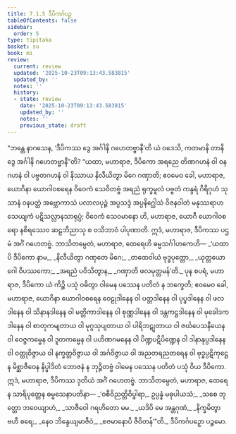 ```yaml
---
title: 7.1.5 ဒီပိကင်္ဂပဉှ
tableOfContents: false
sidebar:
  order: 5
type: tipitaka
basket: su
book: mi
review:
  current: review
  updated: '2025-10-23T09:13:43.583815'
  updated_by: ''
  notes: ''
  history:
  - state: review
    date: '2025-10-23T09:13:43.583815'
    updated_by: ''
    notes: ''
    previous_state: draft
---
```



<ReviewStatus review={frontmatter.review} showDetails={true} />

<HypothesisAnnotation frontmatter={frontmatter} />

<DynamicBreadcrumb />

<Division number="229" book="mi" e="ch" v="28">

<Paragraph number="1676" book="mi">
“ဘန္တေ နာဂသေန, ‘ဒီပိကဿ ဒွေ အင်္ဂါနိ ဂဟေတဗ္ဗာနီ’တိ ယံ ဝဒေသိ, ကတမာနိ တာနိ ဒွေ အင်္ဂါနိ ဂဟေတဗ္ဗာနီ”တိ? “ယထာ, မဟာရာဇ, ဒီပိကော အရညေ တိဏဂဟနံ ဝါ ဝနဂဟနံ ဝါ ပဗ္ဗတဂဟနံ ဝါ နိဿာယ နိလီယိတွာ မိဂေ ဂဏှာတိ; ဧဝမေဝ ခေါ, မဟာရာဇ, ယောဂိနာ ယောဂါဝစရေန ဝိဝေကံ သေဝိတဗ္ဗံ အရညံ ရုက္ခမူလံ ပဗ္ဗတံ ကန္ဒရံ ဂိရိဂုဟံ သုသာနံ ဝနပတ္ထံ အဗ္ဘောကာသံ ပလာလပုဉ္ဇံ အပ္ပသဒ္ဒံ အပ္ပနိဂ္ဃေါသံ ဝိဇနဝါတံ မနုဿရာဟသေယျကံ ပဋိသလ္လာနသာရုပ္ပံ; ဝိဝေကံ သေဝမာနော ဟိ, မဟာရာဇ, ယောဂီ ယောဂါဝစရော နစိရဿေဝ ဆဠဘိညာသု စ ဝသိဘာဝံ ပါပုဏာတိ. ဣဒံ, မဟာရာဇ, ဒီပိကဿ ပဌမံ အင်္ဂံ ဂဟေတဗ္ဗံ. ဘာသိတမ္ပေတံ, မဟာရာဇ, ထေရေဟိ ဓမ္မသင်္ဂါဟကေဟိ—
</Paragraph>

<Paragraph number="1677" type="verses" book="mi">
_‘ယထာပိ ဒီပိကော နာမ,_  
_နိလီယိတွာ ဂဏှတေ မိဂေ;_  
_တထေဝါယံ ဗုဒ္ဓပုတ္တော,_  
_ယုတ္တယောဂေါ ဝိပဿကော;_  
_အရညံ ပဝိသိတွာန,_  
_ဂဏှာတိ ဖလမုတ္တမန်’တိ._  

</Paragraph>

<Paragraph number="1678" book="mi">
ပုန စပရံ, မဟာရာဇ, ဒီပိကော ယံ ကိဉ္စိ ပသုံ ဝဓိတွာ ဝါမေန ပဿေန ပတိတံ န ဘက္ခေတိ; ဧဝမေဝ ခေါ, မဟာရာဇ, ယောဂိနာ ယောဂါဝစရေန ဝေဠုဒါနေန ဝါ ပတ္တဒါနေန ဝါ ပုပ္ဖဒါနေန ဝါ ဖလဒါနေန ဝါ သိနာနဒါနေန ဝါ မတ္တိကာဒါနေန ဝါ စုဏ္ဏဒါနေန ဝါ ဒန္တကဋ္ဌဒါနေန ဝါ မုခေါဒကဒါနေန ဝါ စာတုကမျတာယ ဝါ မုဂ္ဂသုပျတာယ ဝါ ပါရိဘဋျတာယ ဝါ ဇင်္ဃပေသနီယေန ဝါ ဝေဇ္ဇကမ္မေန ဝါ ဒူတကမ္မေန ဝါ ပဟိဏဂမနေန ဝါ ပိဏ္ဍပဋိပိဏ္ဍေန ဝါ ဒါနာနုပ္ပဒါနေန ဝါ ဝတ္ထုဝိဇ္ဇာယ ဝါ နက္ခတ္တဝိဇ္ဇာယ ဝါ အင်္ဂဝိဇ္ဇာယ ဝါ အညတရညတရေန ဝါ ဗုဒ္ဓပ္ပဋိကုဋ္ဌေန မိစ္ဆာဇီဝေန နိပ္ဖါဒိတံ ဘောဇနံ န ဘုဉ္ဇိတဗ္ဗံ ဝါမေန ပဿေန ပတိတံ ပသုံ ဝိယ ဒီပိကော. ဣဒံ, မဟာရာဇ, ဒီပိကဿ ဒုတိယံ အင်္ဂံ ဂဟေတဗ္ဗံ. ဘာသိတမ္ပေတံ, မဟာရာဇ, ထေရေန သာရိပုတ္တေန ဓမ္မသေနာပတိနာ—
</Paragraph>

<Paragraph number="1679" type="verses" book="mi">
_‘ဝစီဝိညတ္တိဝိပ္ဖါရာ,_  
ဥပ္ပန္နံ မဓုပါယသံ;_  
_သစေ ဘုတ္တော ဘဝေယျာဟံ,_  
_သာဇီဝေါ ဂရဟိတော မမ._  

</Paragraph>

<Paragraph number="1680" type="verses" book="mi">
_ယဒိပိ မေ အန္တဂုဏံ,_  
_နိက္ခမိတွာ ဗဟီ စရေ;_  
_နေဝ ဘိန္ဒေယျမာဇီဝံ,_  
_စဇမာနောပိ ဇီဝိတန်’”တိ._  


</Paragraph>
</Division>

<Paragraph number="1681" type="center" book="mi">
ဒီပိကင်္ဂပဉှော ပဉ္စမော.
</Paragraph>